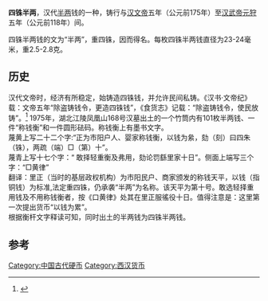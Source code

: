 '''四铢半两'''，汉代[[半两|半两]]钱的一种，铸行与[[汉文帝|汉文帝]]五年（公元前175年）至[[汉武帝|汉武帝]][[元狩|元狩]]五年（公元前118年）间。

四铢半两钱的文为“半两”，重四铢，因而得名。每枚四铢半两钱直径为23-24毫米，重2.5-2.8克。

== 历史 ==
汉代文帝时，经济有所稳定，始铸造四铢钱，并允许民间私铸。《汉书·文帝纪》载：文帝五年“除盗铸钱令，更造四铢钱”，《食货志》记载：“除盗铸钱令，使民放铸”。<ref>{{Citeweb |url=http://news.163.com/12/0115/04/7NPI9M4N00014AED.html |title=文帝铸四铢半两钱(图) |3= |access-date=2014-09-20 |archive-url=https://web.archive.org/web/20160305025638/http://news.163.com/12/0115/04/7NPI9M4N00014AED.html |archive-date=2016-03-05 |dead-url=yes }}</ref>
1975年，湖北江陵凤凰山168号汉墓出土的一个竹筒内有101枚半两钱、一件“称钱衡”和一件圆形砝码。称钱衡上有墨书文字。
<br>
蔑黄上写二十二个字:“正为市阳户人、婴家称钱衡，以钱为絫，劾（刻）曰四朱（铢），两疏（端）□（第）十”。
<br>
蔑青上写十七个字：“ 敢择轻重衡及弗用，劾论罚繇里家十日”。侧面上端写三个字：“□黄律”
<br>
翻译：里正（当时的基层政权机构）为市阳民户、商家颁发的称钱天平，以钱（指铜钱）为标准,法定重四铢，仍承袭“半两”为名称。该天平为第十号。敢选轻择重用钱及不用称钱衡者，按《口黄律》处其在里正服徭役十日。值得注意是：这里第一次提出货币“以钱为累”。
<br>

根据衡杆文字释读可知，同时出土的半两钱为四铢半两钱。

== 参考 ==
{{reflist}}

{{秦汉货币}}

{{汉朝小作品}}
[[Category:中国古代硬币|Category:中国古代硬币]]
[[Category:西汉货币|Category:西汉货币]]